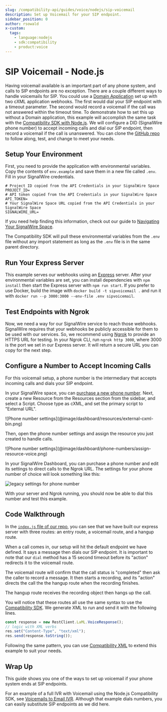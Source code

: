 ```yaml
---
slug: /compatibility-api/guides/voice/nodejs/sip-voicemail
description: Set up Voicemail for your SIP endpoint.
sidebar_position: 0
author: rsowald
x-custom:
  tags:
    - language:nodejs
    - sdk:compatibility
    - product:voice
---
```


# SIP Voicemail - Node.js

Having voicemail available is an important part of any phone system, and calls to SIP endpoints are no exception. There are a couple different ways to handle voicemails for SIP. You could use a [Domain Application](/voice/getting-started/sip/sip-domain-applications) set up with two cXML application webhooks. The first would dial your SIP endpoint with a timeout parameter. The second would record a voicemail if the call was not answered within the timeout time. To demonstrate how to set this up without a Domain application, this example will accomplish the same task with the [Compatibility SDK with Node.js](https://docs.signalwire.com/reference/compatibility-sdks/v3/#compatibility-rest-api-client-libraries-and-sdks-nodejs). We will configure a DID (SignalWire phone number) to accept incoming calls and dial our SIP endpoint, then record a voicemail if the call is unanswered. You can clone the [GitHub repo](https://github.com/signalwire/examples/tree/main/Voice/SIP%20Voicemail%20with%20NodeJS) to follow along, test, and change to meet your needs.

## Setup Your Environment

First, you need to provide the application with environmental variables. Copy the contents of `env.example` and save them in a new file called `.env`. Fill in your SignalWire credentials.

```
# Project ID copied from the API Credentials in your SignalWire Space
PROJECT_ID=
# API token copied from the API Credentials in your SignalWire Space
API_TOKEN=
# Your SignalWire Space URL copied from the API Credentials in your SignalWire Space
SIGNALWIRE_URL=
```

If you need help finding this information, check out our guide to [Navigating Your SignalWire Space](/platform/dashboard/get-started/explore#api).

The Compatibility SDK will pull these environmental variables from the `.env` file without any import statement as long as the `.env` file is in the same parent directory.

## Run Your Express Server

This example serves our webhooks using an [Express](https://expressjs.com/en/starter/installing.html) server. After your environmental variables are set, you can install dependencies with `npm install` then start the Express server with `npm run start`. If you prefer to use Docker, build the image with `docker build -t sipvoicemail .` and run it with `docker run --p 3000:3000 --env-file .env sipvoicemail`.

## Test Endpoints with Ngrok

Now, we need a way for our SignalWire service to reach those webhooks. SignalWire requires that your webhooks be publicly accessible for them to be used with our services. So, we recommend using [Ngrok](https://ngrok.com/download) to provide an HTTPS URL for testing. In your Ngrok CLI, run `ngrok http 3000`, where 3000 is the port we set in our Express server. It will return a secure URL you can copy for the next step.

## Configure a Number to Accept Incoming Calls

For this voicemail setup, a phone number is the intermediary that accepts incoming calls and dials your SIP endpoint. 

In your SignalWire space, you can [purchase a new phone number](/platform/phone-numbers/getting-started/buying-a-phone-number). Next, create a new Resource from the Resources section from the sidebar, and select a Script. Choose type as cXML, and set the primary script to "External URL".

<Frame>
![Phone number settings](@image/dashboard/resources/external-cxml-bin.png)
</Frame>

Then, open the phone number settings and assign the resource you just created to handle calls. 

<Frame>
![Phone number settings](@image/dashboard/phone-numbers/assign-resource-voice.png)
</Frame>


<NewLegacy />

<Accordion title="For Legacy UI">

 In your SignalWire Dashboard, you can purchase a phone number and edit its settings to direct calls to the Ngrok URL. The settings for your phone number of choice will look something like this:

![legacy settings for phone number](@image/dashboard/legacy/external-cxml-webhook.webp)

</Accordion>

With your server and Ngrok running, you should now be able to dial this number and test this example.

## Code Walkthrough

In the [`index.js` file of our repo](https://github.com/signalwire/examples/blob/main/Voice/SIP%20Voicemail%20with%20NodeJS/index.js), you can see that we have built our express server with three routes: an entry route, a voicemail route, and a hangup route.

When a call comes in, our setup will hit the default endpoint we have defined. It says a message then dials our SIP endpoint. It is important to note that our `dial` method has a 15 second timeout before its "action" redirects it to the voicemail route.

The voicemail route will confirm that the call status is "completed" then ask the caller to record a message. It then starts a recording, and its "action" directs the call the the hangup route when the recording finishes.

The hangup route receives the recording object then hangs up the call.

You will notice that these routes all use the same syntax to use the [Compatibility SDK](https://docs.signalwire.com/reference/compatibility-sdks/v3/#compatibility-rest-api-client-libraries-and-sdks-nodejs). We generate XML to run and send it with the following lines.

```js
const response = new RestClient.LaML.VoiceResponse();
// logic with XML verbs
res.set("Content-Type", "text/xml");
res.send(response.toString());
```

Following the same pattern, you can use [Compatibility XML](docs/compatibility-api/cxml/index.mdx) to extend this example to suit your needs.

## Wrap Up

This guide shows you one of the ways to set up voicemail if your phone system ends at SIP endpoints.

For an example of a full IVR with Voicemail using the Node.js Compatibility SDK, see [Voicemails to Email IVR](../ivr-with-voicemail-to-email.mdx). Although that example dials numbers, you can easily substitute SIP endpoints as we did here.
